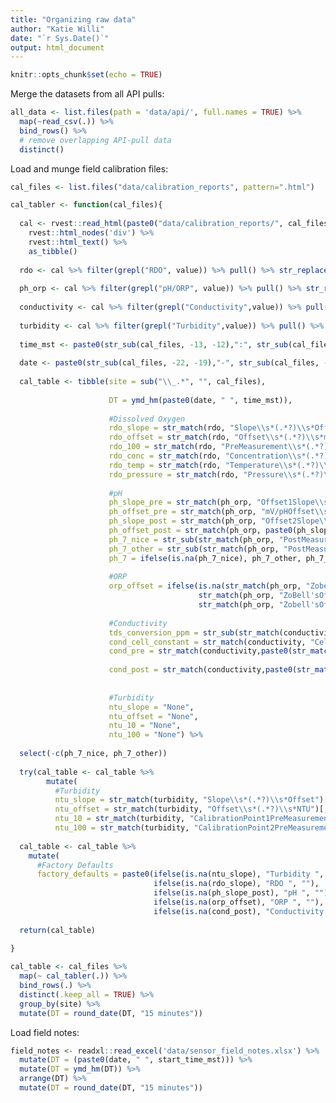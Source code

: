 ```yaml
---
title: "Organizing raw data"
author: "Katie Willi"
date: "`r Sys.Date()`"
output: html_document
---
```


```r
knitr::opts_chunk$set(echo = TRUE)
```

Merge the datasets from all API pulls:
```r
all_data <- list.files(path = 'data/api/', full.names = TRUE) %>%
  map(~read_csv(.)) %>%
  bind_rows() %>%
  # remove overlapping API-pull data
  distinct()
```

Load and munge field calibration files:
```r
cal_files <- list.files("data/calibration_reports", pattern=".html")

cal_tabler <- function(cal_files){
  
  cal <- rvest::read_html(paste0("data/calibration_reports/", cal_files)) %>%
    rvest::html_nodes('div') %>%
    rvest::html_text() %>%
    as_tibble()
  
  rdo <- cal %>% filter(grepl("RDO", value)) %>% pull() %>% str_replace_all(., " ", "")
  
  ph_orp <- cal %>% filter(grepl("pH/ORP", value)) %>% pull() %>% str_replace_all(., " ", "")
  
  conductivity <- cal %>% filter(grepl("Conductivity",value)) %>% pull() %>% str_replace_all(., " ", "")
  
  turbidity <- cal %>% filter(grepl("Turbidity",value)) %>% pull() %>% str_replace_all(., " ", "")
  
  time_mst <- paste0(str_sub(cal_files, -13, -12),":", str_sub(cal_files, -11, -10))
  
  date <- paste0(str_sub(cal_files, -22, -19),"-", str_sub(cal_files, -18, -17),"-", str_sub(cal_files, -16, -15))
  
  cal_table <- tibble(site = sub("\\_.*", "", cal_files),
                      
                      DT = ymd_hm(paste0(date, " ", time_mst)),
                      
                      #Dissolved Oxygen
                      rdo_slope = str_match(rdo, "Slope\\s*(.*?)\\s*Offset")[,2],
                      rdo_offset = str_match(rdo, "Offset\\s*(.*?)\\s*mg/L")[,2],
                      rdo_100 = str_match(rdo, "PreMeasurement\\s*(.*?)\\s*%SatPost")[,2],
                      rdo_conc = str_match(rdo, "Concentration\\s*(.*?)\\s*mg/LPreMeasurement")[,2],
                      rdo_temp = str_match(rdo, "Temperature\\s*(.*?)\\s*°C")[,2],
                      rdo_pressure = str_match(rdo, "Pressure\\s*(.*?)\\s*mbar")[,2],
                      
                      #pH
                      ph_slope_pre = str_match(ph_orp, "Offset1Slope\\s*(.*?)\\s*mV/pH")[,2],
                      ph_offset_pre = str_match(ph_orp, "mV/pHOffset\\s*(.*?)\\s*mVSlopeandOffset2")[,2],
                      ph_slope_post = str_match(ph_orp, "Offset2Slope\\s*(.*?)\\s*mV/pH")[,2],
                      ph_offset_post = str_match(ph_orp, paste0(ph_slope_post,"mV/pHOffset\\s*(.*?)\\s*mVORPORP"))[,2],
                      ph_7_nice = str_sub(str_match(ph_orp, "PostMeasurementpH7\\s*(.*?)\\s*mVCal")[,2], 10, nchar(str_match(ph_orp, "PostMeasurementpH7\\s*(.*?)\\s*mVCal")[,2])),
                      ph_7_other = str_sub(str_match(ph_orp, "PostMeasurementpH6\\s*(.*?)\\s*mVCal")[,2], 10, nchar(str_match(ph_orp, "PostMeasurementpH6\\s*(.*?)\\s*mVCal")[,2])),
                      ph_7 = ifelse(is.na(ph_7_nice), ph_7_other, ph_7_nice),
                      
                      #ORP
                      orp_offset = ifelse(is.na(str_match(ph_orp, "Zobell'sOffset\\s*(.*?)\\s*mVTemperature")[,2]),
                                          str_match(ph_orp, "ZoBell'sOffset\\s*(.*?)\\s*mVTemperature")[,2],
                                          str_match(ph_orp, "Zobell'sOffset\\s*(.*?)\\s*mVTemperature")[,2]),
                      
                      #Conductivity
                      tds_conversion_ppm = str_sub(str_match(conductivity, "TDSConversionFactor\\s*(.*?)\\s*CellConstant")[,2], 6, nchar(str_match(conductivity, "TDSConversionFactor\\s*(.*?)\\s*CellConstant")[,2])),
                      cond_cell_constant = str_match(conductivity, "CellConstant\\s*(.*?)\\s*ReferenceTemperature")[,2],
                      cond_pre = str_match(conductivity,paste0(str_match(conductivity,
                                                                         "PreMeasurementActual\\s*(.*?)\\s*SpecificConductivity")[,2],"SpecificConductivity\\s*(.*?)\\s*µS/cmPost"))[,2],
                      cond_post = str_match(conductivity,paste0(str_match(conductivity,
                                                                          "PostMeasurementActual\\s*(.*?)\\s*SpecificConductivity")[,2],"SpecificConductivity\\s*(.*?)\\s*µS/cm"))[,2],
                      
                      #Turbidity
                      ntu_slope = "None",
                      ntu_offset = "None",
                      ntu_10 = "None",
                      ntu_100 = "None") %>%
    
  select(-c(ph_7_nice, ph_7_other))
  
  try(cal_table <- cal_table %>%
        mutate(     
          #Turbidity
          ntu_slope = str_match(turbidity, "Slope\\s*(.*?)\\s*Offset")[,2],
          ntu_offset = str_match(turbidity, "Offset\\s*(.*?)\\s*NTU")[,2],
          ntu_10 = str_match(turbidity, "CalibrationPoint1PreMeasurement\\s*(.*?)\\s*NTUPost")[,2],
          ntu_100 = str_match(turbidity, "CalibrationPoint2PreMeasurement\\s*(.*?)\\s*NTUPost")[,2]))
  
  cal_table <- cal_table %>%
    mutate(
      #Factory Defaults
      factory_defaults = paste0(ifelse(is.na(ntu_slope), "Turbidity ", ""),
                                ifelse(is.na(rdo_slope), "RDO ", ""),
                                ifelse(is.na(ph_slope_post), "pH ", ""),
                                ifelse(is.na(orp_offset), "ORP ", ""),
                                ifelse(is.na(cond_post), "Conductivity ", "")))
  
  return(cal_table)
  
}

cal_table <- cal_files %>%
  map(~ cal_tabler(.)) %>%
  bind_rows(.) %>%
  distinct(.keep_all = TRUE) %>%
  group_by(site) %>%
  mutate(DT = round_date(DT, "15 minutes"))
```

Load field notes:
```r
field_notes <- readxl::read_excel('data/sensor_field_notes.xlsx') %>%
  mutate(DT = (paste0(date, " ", start_time_mst))) %>%
  mutate(DT = ymd_hm(DT)) %>%
  arrange(DT) %>%
  mutate(DT = round_date(DT, "15 minutes"))
```


